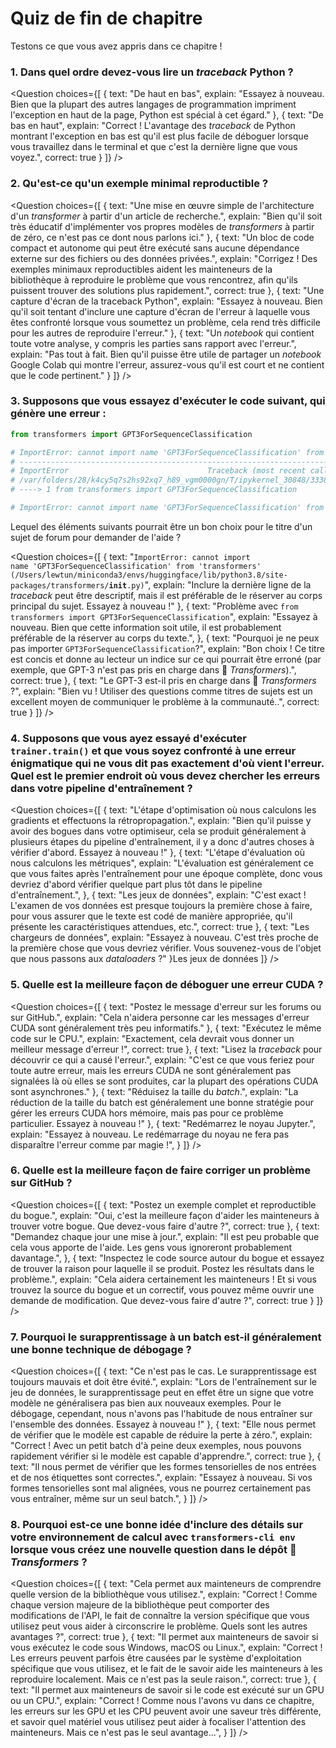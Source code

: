<!-- DISABLE-FRONTMATTER-SECTIONS -->

# Quiz de fin de chapitre

Testons ce que vous avez appris dans ce chapitre !

### 1. Dans quel ordre devez-vous lire un *traceback* Python ?

<Question
	choices={[
		{
			text: "De haut en bas",
			explain: "Essayez à nouveau. Bien que la plupart des autres langages de programmation impriment l'exception en haut de la page, Python est spécial à cet égard."
		},
		{
			text: "De bas en haut",
			explain: "Correct ! L'avantage des <i>traceback</i> de Python montrant l'exception en bas est qu'il est plus facile de déboguer lorsque vous travaillez dans le terminal et que c'est la dernière ligne que vous voyez.",
			correct: true
		}
	]}
/>

### 2. Qu'est-ce qu'un exemple minimal reproductible ?

<Question
	choices={[
		{
			text: "Une mise en œuvre simple de l'architecture d'un <i>transformer</i> à partir d'un article de recherche.",
			explain: "Bien qu'il soit très éducatif d'implémenter vos propres modèles de <i>transformers</i> à partir de zéro, ce n'est pas ce dont nous parlons ici."
		},
		{
			text: "Un bloc de code compact et autonome qui peut être exécuté sans aucune dépendance externe sur des fichiers ou des données privées.",
			explain: "Corrigez ! Des exemples minimaux reproductibles aident les mainteneurs de la bibliothèque à reproduire le problème que vous rencontrez, afin qu'ils puissent trouver des solutions plus rapidement.",
			correct: true
		},
		{
			text: "Une capture d'écran de la traceback Python",
			explain: "Essayez à nouveau. Bien qu'il soit tentant d'inclure une capture d'écran de l'erreur à laquelle vous êtes confronté lorsque vous soumettez un problème, cela rend très difficile pour les autres de reproduire l'erreur."
		},
		{
			text: "Un <i>notebook</i> qui contient toute votre analyse, y compris les parties sans rapport avec l'erreur.",
			explain: "Pas tout à fait. Bien qu'il puisse être utile de partager un <i>notebook</i> Google Colab qui montre l'erreur, assurez-vous qu'il est court et ne contient que le code pertinent."
		}
	]}
/>

### 3. Supposons que vous essayez d'exécuter le code suivant, qui génère une erreur :

```py
from transformers import GPT3ForSequenceClassification

# ImportError: cannot import name 'GPT3ForSequenceClassification' from 'transformers' (/Users/lewtun/miniconda3/envs/huggingface/lib/python3.8/site-packages/transformers/__init__.py)
# ---------------------------------------------------------------------------
# ImportError                               Traceback (most recent call last)
# /var/folders/28/k4cy5q7s2hs92xq7_h89_vgm0000gn/T/ipykernel_30848/333858878.py in <module>
# ----> 1 from transformers import GPT3ForSequenceClassification

# ImportError: cannot import name 'GPT3ForSequenceClassification' from 'transformers' (/Users/lewtun/miniconda3/envs/huggingface/lib/python3.8/site-packages/transformers/__init__.py)
```

Lequel des éléments suivants pourrait être un bon choix pour le titre d'un sujet de forum pour demander de l'aide ?

<Question
	choices={[
		{
			text: "<code>ImportError: cannot import name 'GPT3ForSequenceClassification' from 'transformers' (/Users/lewtun/miniconda3/envs/huggingface/lib/python3.8/site-packages/transformers/__init__.py)</code>",
			explain: "Inclure la dernière ligne de la <i>traceback</i> peut être descriptif, mais il est préférable de le réserver au corps principal du sujet. Essayez à nouveau !"
		},
		{
			text: "Problème avec <code>from transformers import GPT3ForSequenceClassification</code>",
			explain: "Essayez à nouveau. Bien que cette information soit utile, il est probablement préférable de la réserver au corps du texte.",
		},
		{
			text: "Pourquoi je ne peux pas importer <code>GPT3ForSequenceClassification</code>?",
			explain: "Bon choix ! Ce titre est concis et donne au lecteur un indice sur ce qui pourrait être erroné (par exemple, que GPT-3 n'est pas pris en charge dans 🤗 <i>Transformers</i>).",
			correct: true
		},
		{
			text: "Le GPT-3 est-il pris en charge dans 🤗 <i>Transformers</i> ?",
			explain: "Bien vu ! Utiliser des questions comme titres de sujets est un excellent moyen de communiquer le problème à la communauté..",
			correct: true
		}
	]}
/>

### 4. Supposons que vous ayez essayé d'exécuter `trainer.train()` et que vous soyez confronté à une erreur énigmatique qui ne vous dit pas exactement d'où vient l'erreur. Quel est le premier endroit où vous devez chercher les erreurs dans votre pipeline d'entraînement ?

<Question
	choices={[
		{
			text: "L'étape d'optimisation où nous calculons les gradients et effectuons la rétropropagation.",
			explain: "Bien qu'il puisse y avoir des bogues dans votre optimiseur, cela se produit généralement à plusieurs étapes du pipeline d'entraînement, il y a donc d'autres choses à vérifier d'abord. Essayez à nouveau !"
		},
		{
			text: "L'étape d'évaluation où nous calculons les métriques",
			explain: "L'évaluation est généralement ce que vous faites après l'entraînement pour une époque complète, donc vous devriez d'abord vérifier quelque part plus tôt dans le pipeline d'entraînement.",
		},
		{
			text: "Les jeux de données",
			explain: "C'est exact ! L'examen de vos données est presque toujours la première chose à faire, pour vous assurer que le texte est codé de manière appropriée, qu'il présente les caractéristiques attendues, etc.",
			correct: true
		},
		{
			text: "Les chargeurs de données",
			explain: "Essayez à nouveau. C'est très proche de la première chose que vous devriez vérifier. Vous souvenez-vous de l'objet que nous passons aux <i>dataloaders</i> ?"
		}Les jeux de données
	]}
/>

### 5. Quelle est la meilleure façon de déboguer une erreur CUDA ?

<Question
	choices={[
		{
			text: "Postez le message d'erreur sur les forums ou sur GitHub.",
			explain: "Cela n'aidera personne car les messages d'erreur CUDA sont généralement très peu informatifs."
		},
		{
			text: "Exécutez le même code sur le CPU.",
			explain: "Exactement, cela devrait vous donner un meilleur message d'erreur !",
			correct: true
		},
		{
			text: "Lisez la <i>traceback</i> pour découvrir ce qui a causé l'erreur.",
			explain: "C'est ce que vous feriez pour toute autre erreur, mais les erreurs CUDA ne sont généralement pas signalées là où elles se sont produites, car la plupart des opérations CUDA sont asynchrones."
		},
		{
			text: "Réduisez la taille du <i>batch</i>.",
			explain: "La réduction de la taille du batch est généralement une bonne stratégie pour gérer les erreurs CUDA hors mémoire, mais pas pour ce problème particulier. Essayez à nouveau !"
		},
		{
			text: "Redémarrez le noyau Jupyter.",
			explain: "Essayez à nouveau. Le redémarrage du noyau ne fera pas disparaître l'erreur comme par magie !",
		}
	]}
/>

### 6. Quelle est la meilleure façon de faire corriger un problème sur GitHub ?

<Question
	choices={[
		{
			text: "Postez un exemple complet et reproductible du bogue.",
			explain: "Oui, c'est la meilleure façon d'aider les mainteneurs à trouver votre bogue. Que devez-vous faire d'autre ?",
			correct: true
		},
		{
			text: "Demandez chaque jour une mise à jour.",
			explain: "Il est peu probable que cela vous apporte de l'aide. Les gens vous ignoreront probablement davantage.",
		},
		{
			text: "Inspectez le code source autour du bogue et essayez de trouver la raison pour laquelle il se produit. Postez les résultats dans le problème.",
			explain: "Cela aidera certainement les mainteneurs ! Et si vous trouvez la source du bogue et un correctif, vous pouvez même ouvrir une demande de modification. Que devez-vous faire d'autre ?",
			correct: true
		}
	]}
/>

### 7. Pourquoi le surapprentissage à un batch est-il généralement une bonne technique de débogage ?

<Question
	choices={[
		{
			text: "Ce n'est pas le cas. Le surapprentissage est toujours mauvais et doit être évité.",
			explain: "Lors de l'entraînement sur le jeu de données, le surapprentissage peut en effet être un signe que votre modèle ne généralisera pas bien aux nouveaux exemples. Pour le débogage, cependant, nous n'avons pas l'habitude de nous entraîner sur l'ensemble des données. Essayez à nouveau !"
		},
		{
			text: "Elle nous permet de vérifier que le modèle est capable de réduire la perte à zéro.",
			explain: "Correct ! Avec un petit batch d'à peine deux exemples, nous pouvons rapidement vérifier si le modèle est capable d'apprendre.",
			correct: true
		},
		{
			text: "Il nous permet de vérifier que les formes tensorielles de nos entrées et de nos étiquettes sont correctes.",
			explain: "Essayez à nouveau. Si vos formes tensorielles sont mal alignées, vous ne pourrez certainement pas vous entraîner, même sur un seul batch.",
		}
	]}
/>

### 8. Pourquoi est-ce une bonne idée d'inclure des détails sur votre environnement de calcul avec `transformers-cli env` lorsque vous créez une nouvelle question dans le dépôt 🤗 *Transformers* ?

<Question
	choices={[
		{
			text: "Cela permet aux mainteneurs de comprendre quelle version de la bibliothèque vous utilisez.",
			explain: "Correct ! Comme chaque version majeure de la bibliothèque peut comporter des modifications de l'API, le fait de connaître la version spécifique que vous utilisez peut vous aider à circonscrire le problème. Quels sont les autres avantages ?",
			correct: true
		},
		{
			text: "Il permet aux mainteneurs de savoir si vous exécutez le code sous Windows, macOS ou Linux.",
			explain: "Correct ! Les erreurs peuvent parfois être causées par le système d'exploitation spécifique que vous utilisez, et le fait de le savoir aide les mainteneurs à les reproduire localement. Mais ce n'est pas la seule raison.",
			correct: true
		},
		{
			text: "Il permet aux mainteneurs de savoir si le code est exécuté sur un GPU ou un CPU.",
			explain: "Correct ! Comme nous l'avons vu dans ce chapitre, les erreurs sur les GPU et les CPU peuvent avoir une saveur très différente, et savoir quel matériel vous utilisez peut aider à focaliser l'attention des mainteneurs. Mais ce n'est pas le seul avantage...",
		}
	]}
/>